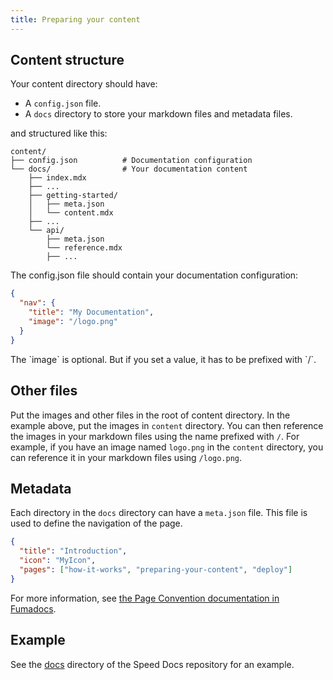 ```yaml
---
title: Preparing your content
---
```


## Content structure

Your content directory should have:

- A `config.json` file.
- A `docs` directory to store your markdown files and metadata files.

and structured like this:

```
content/
├── config.json          # Documentation configuration
└── docs/                # Your documentation content
    ├── index.mdx
    ├── ...
    ├── getting-started/
    │   ├── meta.json
    │   └── content.mdx
    ├── ...
    └── api/
        ├── meta.json
        └── reference.mdx
        ├── ...
```

The config.json file should contain your documentation configuration:

```json
{
  "nav": {
    "title": "My Documentation",
    "image": "/logo.png"
  }
}
```

<Callout type="warn">
  The `image` is optional. But if you set a value, it has to be prefixed with
  `/`.
</Callout>

## Other files

Put the images and other files in the root of content directory. In the example above, put the images in `content` directory. You can then reference the images in your markdown files using the name prefixed with `/`. For example, if you have an image named `logo.png` in the `content` directory, you can reference it in your markdown files using `/logo.png`.

## Metadata

Each directory in the `docs` directory can have a `meta.json` file. This file is used to define the navigation of the page.

```json
{
  "title": "Introduction",
  "icon": "MyIcon",
  "pages": ["how-it-works", "preparing-your-content", "deploy"]
}
```

For more information, see [the Page Convention documentation in Fumadocs](https://fumadocs.dev/docs/ui/page-conventions#meta).

## Example

See the [docs](https://github.com/nicnocquee/speed-docs/tree/main/docs) directory of the Speed Docs repository for an example.
